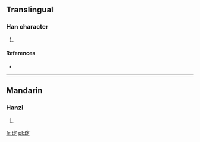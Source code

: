 ==Translingual==

===Han character===
{{Han char|rn=96|rad=玉|as=08|sn=12|four=|canj=一土十一人 (MGJMO)}}

# {{defn|Han|sort=玉08}}

====References====
* {{Han ref|kx=0733.160|dkj=21031|hdz=21123.120|uh=7414|ud=29716}}

----

==Mandarin==

===Hanzi===
{{cmn-hanzi|pin=[[diàn]] ([[dian4]])|wg=tien<sup>4</sup>}}

# {{defn|Mandarin|sort=玉08}}

[[fr:琔]]
[[pl:琔]]